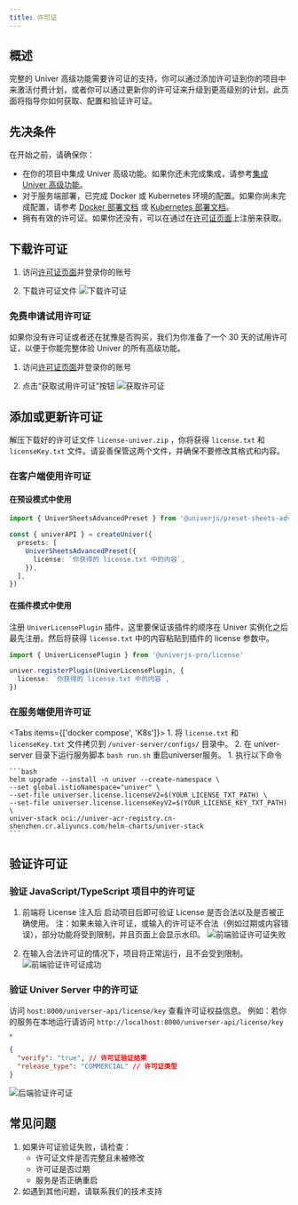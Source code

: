 ```yaml
---
title: 许可证
---
```


## 概述

完整的 Univer 高级功能需要许可证的支持，你可以通过添加许可证到你的项目中来激活付费计划，或者你可以通过更新你的许可证来升级到更高级别的计划。此页面将指导你如何获取、配置和验证许可证。

## 先决条件

在开始之前，请确保你：
- 在你的项目中集成 Univer 高级功能。如果你还未完成集成，请参考[集成 Univer 高级功能](/zh-CN/guides/sheets/pro-features/introduction#integrate-advanced-features)。
- 对于服务端部署，已完成 Docker 或 Kubernetes 环境的配置。如果你尚未完成配置，请参考 [Docker 部署文档](/zh-CN/guides/docs/getting-started/pro/deploy#deploy-to-docker-compose) 或 [Kubernetes 部署文档](/zh-CN/guides/docs/getting-started/pro/deploy#deploy-to-k8s)。
- 拥有有效的许可证。如果你还没有，可以在通过在[许可证页面](https://univer.ai/zh-CN/license)上注册来获取。

## 下载许可证

1. 访问[许可证页面](https://univer.ai/zh-CN/license)并登录你的账号

2. 下载许可证文件
![下载许可证](./license/new-02-cn.png)

### 免费申请试用许可证

如果你没有许可证或者还在犹豫是否购买，我们为你准备了一个 30 天的试用许可证，以便于你能完整体验 Univer 的所有高级功能。

1. 访问[许可证页面](https://univer.ai/zh-CN/license)并登录你的账号

2. 点击“获取试用许可证”按钮
![获取许可证](./license/new-01-cn.png)

## 添加或更新许可证

解压下载好的许可证文件 `license-univer.zip` ，你将获得 `license.txt` 和 `licenseKey.txt` 文件。请妥善保管这两个文件，并确保不要修改其格式和内容。

### 在客户端使用许可证

#### 在预设模式中使用

```typescript
import { UniverSheetsAdvancedPreset } from '@univerjs/preset-sheets-advanced'

const { univerAPI } = createUniver({
  presets: [
    UniverSheetsAdvancedPreset({
      license: `你获得的 license.txt 中的内容`,
    }),
  ],
})
```

#### 在插件模式中使用

注册 `UniverLicensePlugin` 插件，这里要保证该插件的顺序在 Univer 实例化之后最先注册。然后将获得 `license.txt` 中的内容粘贴到插件的 license 参数中。

```typescript
import { UniverLicensePlugin } from '@univerjs-pro/license'

univer.registerPlugin(UniverLicensePlugin, {
  license: `你获得的 license.txt 中的内容`,
})
```

### 在服务端使用许可证

<Tabs items={['docker compose', 'K8s']}>
  <Tab>
    1. 将 `license.txt` 和 `licenseKey.txt` 文件拷贝到 `/univer-server/configs/` 目录中。
    2. 在 univer-server 目录下运行服务脚本 `bash run.sh` 重启universer服务。
  </Tab>
  <Tab>
    1. 执行以下命令

    ```bash
    helm upgrade --install -n univer --create-namespace \
    --set global.istioNamespace="univer" \
    --set-file universer.license.licenseV2=$(YOUR_LICENSE_TXT_PATH) \
    --set-file universer.license.licenseKeyV2=$(YOUR_LICENSE_KEY_TXT_PATH) \
    univer-stack oci://univer-acr-registry.cn-shenzhen.cr.aliyuncs.com/helm-charts/univer-stack
    ```
  </Tab>
</Tabs>

## 验证许可证

### 验证 JavaScript/TypeScript 项目中的许可证

1. 前端将 License 注入后 启动项目后即可验证 License 是否合法以及是否被正确使用。
注：如果未输入许可证，或输入的许可证不合法（例如过期或内容错误），部分功能将受到限制，并且页面上会显示水印。
![前端验证许可证失败](./license/new-06.png)

2. 在输入合法许可证的情况下，项目将正常运行，且不会受到限制。
![前端验证许可证成功](./license/new-07.png)

### 验证 Univer Server 中的许可证

访问 `host:8000/universer-api/license/key` 查看许可证权益信息。 例如：若你的服务在本地运行请访问 `http://localhost:8000/universer-api/license/key `。

```json
{
  "verify": "true", // 许可证验证结果
  "release_type": "COMMERCIAL" // 许可证类型
}
```

![后端验证许可证](./license/new-05.png)

## 常见问题

1. 如果许可证验证失败，请检查：
   - 许可证文件是否完整且未被修改
   - 许可证是否过期
   - 服务是否正确重启
2. 如遇到其他问题，请联系我们的技术支持
